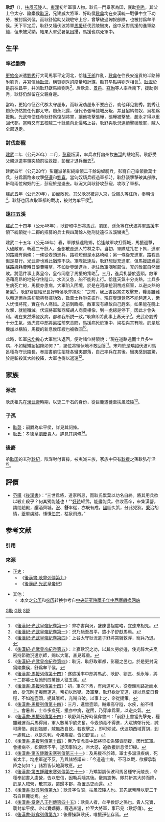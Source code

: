 {{東亞男性歷史人物
|名稱 = 耿舒
|身份 = 
|国家 = [[中国|中国]]
|時代 = [[东汉|东汉]]
|主君 = [[光武帝|光武帝]]劉秀
|最高職務 = 復胡將軍
|姓 = 耿
|名 = 舒
|字 = 
|號 = 
|職官 = 復胡將軍
|封爵 = 牟平侯
|封地 = 
|族裔 = 
|籍貫 = [[扶風|扶風]][[茂陵_(漢)|茂陵]]
|本籍 =
|出生日期 = 
|婚年 =
|逝世日期 = 
|諡號 = 
|父親 = 隃麋烈侯[[耿況|耿況]]
|兄弟 = 好畤愍侯[[耿弇|耿弇]]<br/>[[耿國_(東漢)|耿國]]<br/>耿广<br/>耿举<br/>隃麋侯耿霸
|子 = 牟平侯[[耿襲|耿襲]]
}}

'''耿舒'''（{{bd|?||?||}}），[[扶風|扶風]][[茂陵|茂陵]]人。[[東漢|東漢]]初年軍事人物。耿氏一門舉家為囯，襄助[[劉秀|劉秀]]，其父上谷太守、隃麋侯[[耿況|耿況]]，兄建威大將軍、好畤侯[[耿弇|耿弇]]均在東漢統一戰爭中立下功勞，被封爲列侯，而耿舒協助父親駐守上谷，曾擊破過匈奴部隊，也被封爲牟平侯。天下平定后，耿舒又隨伏波將軍[[馬援|馬援]]征伐武陵蠻夷，途中反對馬援的進軍路綫，但未被采納，結果大軍受暑氣困擾，馬援也病死軍中。

== 生平 ==
=== 率從劉秀 ===
[[更始帝|更始帝]]派遣[[劉秀|劉秀]]行大司馬事平定河北，恰逢[[王郎|王郎]]作亂，[[耿弇|耿弇]]在往長安進貢的半路歸附劉秀，并寫信給[[耿況|耿況]]，稱贊劉秀的度量和計謀，勸其早點與劉秀相會<ref>《[[s:後漢紀/卷1|後漢紀·光武皇帝紀卷第一]]》：弇亦書與況，盛陳世祖度略，宜速來相見。</ref>。[[耿況|耿況]]於是前往昌平，并派耿舒獻馬給劉秀<ref>《[[s:後漢紀/卷1|後漢紀·光武皇帝紀卷第一]]》：況乃馳至昌平，遣小子舒獻馬焉。 </ref>。后耿弇、[[景丹|景丹]]、[[寇恂|寇恂]]等人率兵南下，援助劉秀，耿舒仍然留在父親身邊。

當時，更始帝征召代郡太守趙永，而耿況劝趙永不要应召，劝他拜见劉秀。劉秀让趙永仍然擔任代郡太守。趙永北還，但代令張曄據城反叛，并且招納匈奴、烏桓爲援助。光武帝便任命耿舒爲復胡將軍，讓他攻擊張曄，張曄被擊破，趙永才得以重回代郡。當時又有五校賊二十餘萬向北侵略上谷，耿舒與耿況連續擊破敵軍，賊人全部退走。

=== 討伐彭寵 ===
[[建武_(漢)|建武]]二年（公元26年）二月，[[彭寵|彭寵]]叛漢，率兵攻打幽州牧[[朱浮|朱浮]]的駐地薊。耿舒受父親派遣率領突騎前往救援，彭寵才退兵而去<ref>《[[s:後漢紀/卷4|後漢紀·光武皇帝紀卷第四]]》：上谷太守耿況遣子舒將突騎救浮，寵兵乃退。</ref>。

建武四年（公元28年）彭寵派弟彭純率領二千餘匈奴騎兵，彭寵自己率領數萬士兵，分爲兩路來攻擊[[祭遵|祭遵]]和[[刘喜_(骁骑将军)|劉喜]]。當匈奴騎兵經過軍都時，耿舒襲擊擊破其部隊，斬殺兩位匈奴的王，彭寵於是退去。耿況又與耿舒攻彭寵，攻取了軍都。

建武五年（公元29年），彭寵敗死，其父耿况被迎入京，受赐头等住所，奉朝请<ref>《[[s:後漢紀/卷5|後漢紀·光武皇帝紀卷第五]]》：上嘉耿況之功，以其久勞於邊，使光祿大夫樊密持節徵況還京師，賜以大第，甚見尊重。</ref>。耿舒也因攻取軍都的戰功，被封为牟平侯<ref>《[[s:後漢紀/卷4|後漢紀·光武皇帝紀卷第四]]》：耿況、耿舒取軍都，彭寵之邑也。於是更封況爲隃麋侯，舒爲牟平侯。</ref>。

=== 遠征五溪 ===
[[建武_(东汉)|建武]]二十四年（公元48年），耿舒和中郎將馬武、劉匡、孫永等在伏波將軍[[馬援|馬援]]率領下統領從十二郡的招募的兵士與四萬餘人弛刑徒遠征五溪蠻夷<ref>《[[s:後漢書/卷24|後漢書·馬援列傳第十四]]》：遂遣援率中郎將馬武、耿舒、劉匡、孫永等，將十二郡募士及弛刑四萬餘人征五溪。</ref>。

建武二十五年（公元49年）春，軍隊抵達臨鄉，恰逢敵軍攻打縣城，馬援迎擊，大破敵軍，斬獲二千餘人，全部散走進入竹林之中。当初，軍隊駐扎在下雋，進軍的路綫有兩條：一條從壺頭進兵，路程短但是水路崎嶇；另一條從充進軍，路程長但是易行。光武帝也爲此猶豫不決。軍隊抵達后，耿舒想從充進軍，但馬援認爲這條路綫耗費時日浪費糧草，不如從壺頭進兵，扼住敵軍咽喉部位，充的敵軍自然戰敗。將這件事上奏皇帝，皇帝同意了馬援的策略<ref>《[[s:後漢書/卷24|後漢書·馬援列傳第十四]]》：初，軍次下雋，有兩道可人，從壺頭則路近而水崄，從充則塗夷而運遠，帝初以爲疑。及軍至，耿舒欲從充道，援以爲棄日費糧，不如進壺頭，扼其喉咽，充賊自破。以事上之，帝從援策。 </ref>。三月，進兵扎營於壺頭。敵軍憑藉高昂的地勢守住隘口，水流又急，船不能夠上行。恰逢天氣十分炎熱，士兵多生病死亡的，馬援亦患病，大軍陷入困境，於是在河岸挖洞凿成窟室，以避炎熱的暑氣<ref>《[[s:後漢書/卷24|後漢書·馬援列傳第十四]]》：三月，進營壺頭。賊乘高守隘，水疾，船不得上。會暑甚，士卒多疫死，援亦中病，遂困，乃穿岸爲室，以避炎氣。 </ref>。耿舒寫信給兄長好畤侯耿弇抱怨：“之前，我上書說當先攻擊充，糧食雖難以轉運但兵馬卻能夠發揮功效，數萬士兵爭先振作。現在壺頭竟然不能夠進入，衆人忧憤將死，實在令人痛惜。之前到臨鄉，敵軍沒有緣故自己趕來，如果能在晚上攻擊，就能殲滅。伏波將軍和西域胡人商賈相像，到一處總是停下，因此才會失利。現在果然爆發疾病，都和我所説一致。”耿弇即將此事上奏天子<ref>《[[s:後漢書/卷24|後漢書·馬援列傳第十四]]》：耿舒與兄好畤侯弇書曰：「前舒上書當先擊充，糧雖難運而兵馬得用，軍人數萬爭欲先奮。今壺頭竟不得進，大眾怫郁行死，誠可痛惜。前到臨鄉，賊無故自致，若夜擊之，即可殄滅。伏波類西域賈胡，到一處輒止，以是失利。今果疾疫，皆如舒言。」</ref>。光武帝劉秀十分生氣，派虎賁中郎將[[梁松|梁松]]前來責問，馬援病死於軍中，梁松與其有隙，於是趁機加以構陷，馬援的新息侯印綬也被收回<ref>《[[s:後漢書/卷24|後漢書·馬援列傳第十四]]》：帝乃使虎賁中郎將梁松乘驛責問援，因代監軍。會援病卒，松宿懷不平，遂因事陷之。帝大怒，追收援新息侯印綬。 </ref>。

此時，監軍[[宋均|宋均]]擔心大軍無法返回，便對諸位將領說：“現在道路遠而士兵多生病，不如權矯詔招降如何？”，諸位將領伏地不敢回答<ref>《[[s:後漢書/卷41|後漢書·第五鍾離宋寒列傳第三十一]]》：及馬援卒於師，軍士多溫濕疾病，死者太半。均慮軍遂不反，乃與諸將議曰：「今道遠士病，不可以戰，欲權承製降之何如？」諸將皆伏地莫敢應。</ref>。宋均於是矯詔伏波司馬呂種為守沅陵長，奉詔書前往招降各蠻夷部落，自己率兵在其後。蠻夷感到震驚，於是斬殺其大帥投降，大軍也得以返還<ref>《[[s:後漢書/卷41|後漢書·第五鍾離宋寒列傳第三十一]]》：乃矯製調伏波司馬呂種守沅陵長，命種奉詔書入虜營，告以恩信，因勒兵隨其後。蠻夷震怖，即共斬其大帥而降，於是入賊營，散其眾，遣歸本郡，為置長吏而還。</ref>。

== 家族 ==
<center>
{{chart/start}}
{{chart | | | | | | | | | | | | | | | | | Ku |Ku=隃麋烈侯<br>[[耿况|耿况]] }}
{{chart | |,|-|-|-|-|-|-|-|v|-|-|-|-|-|-|-|+|-|-|-|-|-|-|-|v|-|-|-|v|-|-|-|.| | }}
{{chart | Ya | | | | | | Sh | | | | | | Gu | | | | | | Ga | | Ju | | Ba |Ya=好畤愍侯<br>[[耿弇|耿弇]]|Sh=牟平侯<br>'''耿舒'''|Gu=[[耿国_(东汉)|耿国]]|Ga=耿广|Ju=耿举|Ba=隃麋侯<br>耿霸 }}
{{chart | |!| | | | | | | |!| | | | | | | |)|-|-|-|.| | | |!| | | | | | | |!}}
{{chart | Zh | | | | | | Xi | | | | | | Bi | | Ku | | Go | | | | | | Wj |Zh=好畤侯<br>[[耿忠|耿忠]]|Xi=牟平侯<br>[[耿袭|耿袭]]|Bi=美阳桓侯<br>[[耿秉|耿秉]]|Ku=[[耿夔|耿夔]]|Go=[[耿恭|耿恭]]|Wj=隃麋侯<br>耿文金 }}
{{chart | |!| | | |,|-|-|-|+|-|-|-|.| | | |)|-|-|-|.| | | |!| | | | | | | |!}}
{{chart | Fe | | Ba | | Mo | | Ji | | Ch | | Mo | | Pu | | | | | | Xi |Fe=好畤侯<br>耿冯|Ba=牟平亭侯<br>[[耿宝|耿宝]]|Mo=□|Ji=[[耿姬|耿姬]]|Ch=美阳侯<br>耿冲|Pu=[[耿溥|耿溥]]|Xi=隃麋侯<br>耿喜 }}
{{chart | |!| | | |!| | | |!| | | | | | | | | | | |!| | | |)|-|-|-|.| | | |!}}
{{chart | Li | | Ji | | Ch | | | | | | | | | | Mo | | Ho | | Ye | | Xi |Li=好畤侯<br>[[耿良|耿良]]|Ji=牟平侯<br>耿箕|Ch=林虑亭侯<br>[[耿承|耿承]]|Mo=□|Ho=耿宏|Ye=[[耿曄|耿曄]]|Xi=隃麋侯<br>耿显 }}
{{chart | |!| | | | | | | | | | | | | | | | | | | |!| | | | | | | | | | | |!}}
{{chart | Xi | | | | | | | | | | | | | | | | | | Ji | | | | | | | | | | Yu |Xi=好畤侯<br>耿协|Ji=[[耿纪|耿纪]]|Yu=隃麋侯<br>[[耿援|耿援]] }}
{{chart | | | | | | | | | | | | | | | | | | | | | | | | | | | | | | | | | |!}}
{{chart | | | | | | | | | | | | | | | | | | | | | | | | | | | | | | | | | Mo |Mo=□ }}
{{chart | | | | | | | | | | | | | | | | | | | | | | | | | | | | | | | | | |!}}
{{chart | | | | | | | | | | | | | | | | | | | | | | | | | | | | | | | | | Ho |Ho=耿弘 }}
{{chart/end}}
</center>

=== 源流 ===
耿氏祖先在[[漢武帝|漢武帝]]時期，以吏二千石的身份，從巨鹿遷徙至扶風茂陵<ref>《[[s:後漢書/卷19|後漢書·耿弇列傳第九]]》：耿弇字伯昭，扶風茂陵人也。其先武帝時以吏二千石自巨鹿徙焉。</ref>。

=== 子孫 ===
*[[耿襲|耿襲]]：嗣爵為牟平侯，詳見其詞條。
*[[耿姬|耿氏]]：孝德皇[[刘庆_(东汉)|劉慶]]貴人，詳見其詞條<ref>《[[s:後漢書/卷55|後漢書·章帝八王列傳第四十五]]》：耿貴人者，牟平侯舒之孫也。貴人兄寶，襲封牟平侯。帝以寶嫡舅，寵遇甚渥，位至大將軍，事已見〈耿舒傳〉。</ref>。

=== 後裔 ===
弟[[耿国_(东汉)|耿国]]的玄孙[[耿紀|耿紀]]，陰謀對付曹操，被夷滅三族，家族中只有[[耿援|耿援]]之孫耿弘存活<ref>《[[s:後漢書/卷19|後漢書·耿弇列傳第九]]》：後曹操誅耿氏，唯援孫弘存焉。</ref>。

== 評價 ==
*[[范曄|范曄]]《[[後漢書|後漢書]]》：“三世爲將，道家所忌，而耿氏累葉以功名自終。將其用兵欲以殺止殺乎？何其獨能隆也！”“[[耿弇|好畤]]經武，能畫能兵。往收燕卒，來集漢營。請間趙殿，釃酒齊城。[[耿況|況]]、'''舒'''率從，亦既有成。[[耿國_(東漢)|國]]圖久策，分此兇狄。[[耿秉|秉]]洽胡情，[[耿夔|夔]]單虜跡。慊慊[[耿恭|伯宗]]，枯泉飛液。”

== 参考文献 ==
=== 引用 ===
{{reflist}}

=== 來源 ===
* 正史：
** 《[[S:後漢書/卷19|後漢書·耿弇列傳第九]]》
** 《[[S:後漢纪|後漢纪·光武皇帝紀]]》

* 其他：
** 本文之[[公历|公历]]和[[农历|农历]]转换参考自[http://sinocal.sinica.edu.tw/ 中央研究院兩千年中西曆轉換网站] {{Wayback|url=http://sinocal.sinica.edu.tw/ |date=20180615004633 }}

[[Category:東漢軍事人物|G耿]]
[[Category:东汉列侯|G耿]]
[[Category:耿姓|S舒]]